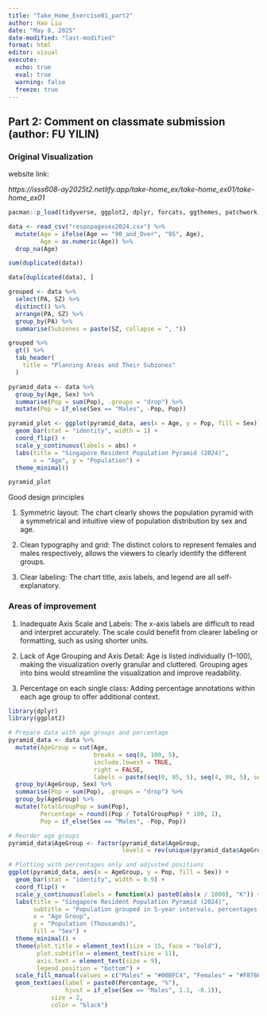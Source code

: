 ```yaml
---
title: "Take_Home_Exercise01_part2"
author: Hao Liu
date: "May 8, 2025"
date-modified: "last-modified"
format: html
editor: visual
execute: 
  echo: true
  eval: true
  warning: false
  freeze: true
---
```


## Part 2: Comment on classmate submission (author: FU YILIN)

### Original Visualization

::: callout-note
website link:

*https://isss608-ay2025t2.netlify.app/take-home_ex/take-home_ex01/take-home_ex01*
:::

```r
pacman::p_load(tidyverse, ggplot2, dplyr, forcats, ggthemes, patchwork, knitr, gt)
```

```r
data <- read_csv("respopagesex2024.csv") %>%
  mutate(Age = ifelse(Age == "90_and_Over", "95", Age),
         Age = as.numeric(Age)) %>%
  drop_na(Age)
```

```r
sum(duplicated(data))
```

```r
data[duplicated(data), ]
```

```r
grouped <- data %>%
  select(PA, SZ) %>%
  distinct() %>%
  arrange(PA, SZ) %>%
  group_by(PA) %>%
  summarise(Subzones = paste(SZ, collapse = ", "))

grouped %>%
  gt() %>%
  tab_header(
    title = "Planning Areas and Their Subzones"
  )
```

```r
pyramid_data <- data %>%
  group_by(Age, Sex) %>%
  summarise(Pop = sum(Pop), .groups = "drop") %>%
  mutate(Pop = if_else(Sex == "Males", -Pop, Pop))

pyramid_plot <- ggplot(pyramid_data, aes(x = Age, y = Pop, fill = Sex)) +
  geom_bar(stat = "identity", width = 1) +
  coord_flip() +
  scale_y_continuous(labels = abs) +
  labs(title = "Singapore Resident Population Pyramid (2024)",
       x = "Age", y = "Population") +
  theme_minimal()

pyramid_plot
```

::: callout-note
Good design principles

1.  Symmetric layout: The chart clearly shows the population pyramid with a symmetrical and intuitive view of population distribution by sex and age.

2.  Clean typography and grid: The distinct colors to represent females and males respectively, allows the viewers to clearly identify the different groups.

3.  Clear labeling: The chart title, axis labels, and legend are all self‐explanatory.
:::

### Areas of improvement

1.  Inadequate Axis Scale and Labels: The x-axis labels are difficult to read and interpret accurately. The scale could benefit from clearer labeling or formatting, such as using shorter units.

2.  Lack of Age Grouping and Axis Detail: Age is listed individually (1–100), making the visualization overly granular and cluttered. Grouping ages into bins would streamline the visualization and improve readability.

3.  Percentage on each single class: Adding percentage annotations within each age group to offer additional context.

```r
library(dplyr)
library(ggplot2)

# Prepare data with age groups and percentage
pyramid_data <- data %>%
  mutate(AgeGroup = cut(Age,
                        breaks = seq(0, 100, 5),
                        include.lowest = TRUE,
                        right = FALSE,
                        labels = paste(seq(0, 95, 5), seq(4, 99, 5), sep = "-"))) %>%
  group_by(AgeGroup, Sex) %>%
  summarise(Pop = sum(Pop), .groups = "drop") %>%
  group_by(AgeGroup) %>%
  mutate(TotalGroupPop = sum(Pop),
         Percentage = round((Pop / TotalGroupPop) * 100, 1),
         Pop = if_else(Sex == "Males", -Pop, Pop))

# Reorder age groups
pyramid_data$AgeGroup <- factor(pyramid_data$AgeGroup, 
                                levels = rev(unique(pyramid_data$AgeGroup)))

# Plotting with percentages only and adjusted positions
ggplot(pyramid_data, aes(x = AgeGroup, y = Pop, fill = Sex)) +
  geom_bar(stat = "identity", width = 0.9) +
  coord_flip() +
  scale_y_continuous(labels = function(x) paste0(abs(x / 1000), "K")) +
  labs(title = "Singapore Resident Population Pyramid (2024)",
       subtitle = "Population grouped in 5-year intervals, percentages show sex distribution within groups",
       x = "Age Group",
       y = "Population (Thousands)",
       fill = "Sex") +
  theme_minimal() +
  theme(plot.title = element_text(size = 15, face = "bold"),
        plot.subtitle = element_text(size = 11),
        axis.text = element_text(size = 9),
        legend.position = "bottom") +
  scale_fill_manual(values = c("Males" = "#00BFC4", "Females" = "#F8766D")) +
  geom_text(aes(label = paste0(Percentage, "%"),
                hjust = if_else(Sex == "Males", 1.1, -0.1)),
            size = 2,
            color = "black")

```
